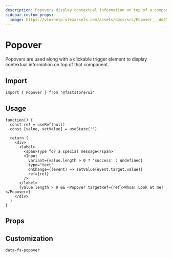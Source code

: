 ```yaml
---
description: Popovers display contextual information on top of a component.
sidebar_custom_props: 
  image: https://vtexhelp.vtexassets.com/assets/docs/src/Popover___dd459950795554c5e409dba70411dd2f.png
---
```



# Popover

Popovers are used along with a clickable trigger element to display contextual information on top of that component.

## Import

```tsx
import { Popover } from '@faststore/ui'
```

## Usage

```tsx live
function() {
  const ref = useRef(null)
  const [value, setValue] = useState('')

  return (
    <div>
      <label>
        <span>Type for a special message</span>
        <Input
          variant={value.length > 0 ? 'success' : undefined}
          type="text"
          onChange={(event) => setValue(event.target.value)}
          ref={ref}
        />
      </label>
      {value.length > 0 && <Popover targetRef={ref}>Whoa! Look at me!</Popover>}
    </div>
  )
}
```

## Props

<PropsSection name="Popover" />

## Customization

`data-fs-popover`
